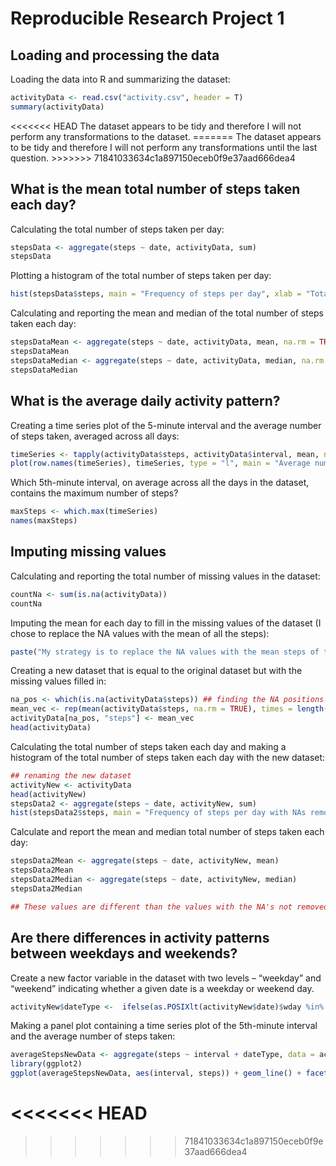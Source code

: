 Reproducible Research Project 1 
===============================

## Loading and processing the data 

Loading the data into R and summarizing the dataset: 

```r
activityData <- read.csv("activity.csv", header = T)
summary(activityData)
```

<<<<<<< HEAD
The dataset appears to be tidy and therefore I will not perform any transformations to the dataset.
=======
The dataset appears to be tidy and therefore I will not perform any transformations until the last question. 
>>>>>>> 71841033634c1a897150eceb0f9e37aad666dea4

## What is the mean total number of steps taken each day? 

Calculating the total number of steps taken per day: 

```r
stepsData <- aggregate(steps ~ date, activityData, sum)
stepsData
```

Plotting a histogram of the total number of steps taken per day: 

```r
hist(stepsData$steps, main = "Frequency of steps per day", xlab = "Total number of Steps", ylab = "Frequency", col = "green")
```

Calculating and reporting the mean and median of the total number of steps taken each day: 

```r
stepsDataMean <- aggregate(steps ~ date, activityData, mean, na.rm = TRUE)
stepsDataMean
stepsDataMedian <- aggregate(steps ~ date, activityData, median, na.rm = TRUE)
stepsDataMedian
```

## What is the average daily activity pattern? 

Creating a time series plot of the 5-minute interval and the average number of steps taken, averaged across all days: 

```r
timeSeries <- tapply(activityData$steps, activityData$interval, mean, na.rm = TRUE)
plot(row.names(timeSeries), timeSeries, type = "l", main = "Average number of steps taken", xlab = "5 minute Interval", ylab = "Average across all days", col = "green")
```

Which 5th-minute interval, on average across all the days in the dataset, contains the maximum number of steps? 

```r
maxSteps <- which.max(timeSeries)
names(maxSteps)
```

## Imputing missing values 

Calculating and reporting the total number of missing values in the dataset: 

```r
countNa <- sum(is.na(activityData))
countNa
```

Imputing the mean for each day to fill in the missing values of the dataset (I chose to replace the NA values with the mean of all the steps): 

```r
paste("My strategy is to replace the NA values with the mean steps of the entire dataset") 
```

Creating a new dataset that is equal to the original dataset but with the missing values filled in: 

```r
na_pos <- which(is.na(activityData$steps)) ## finding the NA positions
mean_vec <- rep(mean(activityData$steps, na.rm = TRUE), times = length(na_pos)) ##creating a vector of means 
activityData[na_pos, "steps"] <- mean_vec
head(activityData)
```

Calculating the total number of steps taken each day and making a histogram of the total number of steps taken each day with the new dataset: 

```r
## renaming the new dataset 
activityNew <- activityData 
head(activityNew)
stepsData2 <- aggregate(steps ~ date, activityNew, sum)
hist(stepsData2$steps, main = "Frequency of steps per day with NAs removed", xlab = "Total number of Steps", ylab = "Frequency", col = "green")
```

Calculate and report the mean and median total number of steps taken each day: 

```r
stepsData2Mean <- aggregate(steps ~ date, activityNew, mean)
stepsData2Mean
stepsData2Median <- aggregate(steps ~ date, activityNew, median)
stepsData2Median

## These values are different than the values with the NA's not removed. The impact of imputing missing data on the estimates is that mean and median values change for each day. 

```

## Are there differences in activity patterns between weekdays and weekends? 

Create a new factor variable in the dataset with two levels – “weekday” and “weekend” indicating whether a given date is a weekday or weekend day.

```r
activityNew$dateType <-  ifelse(as.POSIXlt(activityNew$date)$wday %in% c(0,6), 'weekend', 'weekday')
```

Making a panel plot containing a time series plot of the 5th-minute interval and the average number of steps taken: 

```r
averageStepsNewData <- aggregate(steps ~ interval + dateType, data = activityNew, mean)
library(ggplot2)
ggplot(averageStepsNewData, aes(interval, steps)) + geom_line() + facet_grid(dateType ~.) + xlab("5th-minute interval") + ylab("Average number of steps")
```

<<<<<<< HEAD
=======

>>>>>>> 71841033634c1a897150eceb0f9e37aad666dea4
